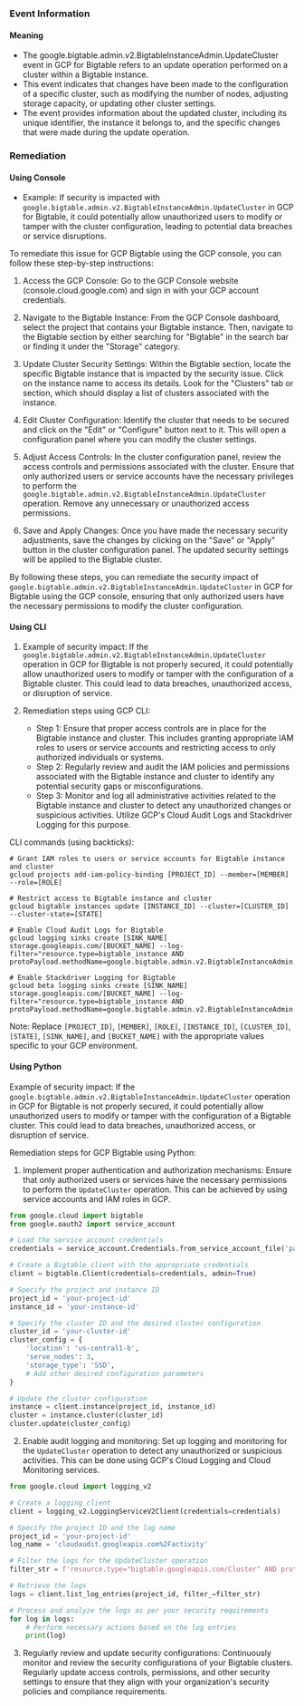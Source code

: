 
### Event Information

#### Meaning

- The google.bigtable.admin.v2.BigtableInstanceAdmin.UpdateCluster event in GCP for Bigtable refers to an update operation performed on a cluster within a Bigtable instance.
- This event indicates that changes have been made to the configuration of a specific cluster, such as modifying the number of nodes, adjusting storage capacity, or updating other cluster settings.
- The event provides information about the updated cluster, including its unique identifier, the instance it belongs to, and the specific changes that were made during the update operation.

### Remediation

#### Using Console

- Example: If security is impacted with `google.bigtable.admin.v2.BigtableInstanceAdmin.UpdateCluster` in GCP for Bigtable, it could potentially allow unauthorized users to modify or tamper with the cluster configuration, leading to potential data breaches or service disruptions.

To remediate this issue for GCP Bigtable using the GCP console, you can follow these step-by-step instructions:

1. Access the GCP Console: Go to the GCP Console website (console.cloud.google.com) and sign in with your GCP account credentials.

2. Navigate to the Bigtable Instance: From the GCP Console dashboard, select the project that contains your Bigtable instance. Then, navigate to the Bigtable section by either searching for "Bigtable" in the search bar or finding it under the "Storage" category.

3. Update Cluster Security Settings: Within the Bigtable section, locate the specific Bigtable instance that is impacted by the security issue. Click on the instance name to access its details. Look for the "Clusters" tab or section, which should display a list of clusters associated with the instance.

4. Edit Cluster Configuration: Identify the cluster that needs to be secured and click on the "Edit" or "Configure" button next to it. This will open a configuration panel where you can modify the cluster settings.

5. Adjust Access Controls: In the cluster configuration panel, review the access controls and permissions associated with the cluster. Ensure that only authorized users or service accounts have the necessary privileges to perform the `google.bigtable.admin.v2.BigtableInstanceAdmin.UpdateCluster` operation. Remove any unnecessary or unauthorized access permissions.

6. Save and Apply Changes: Once you have made the necessary security adjustments, save the changes by clicking on the "Save" or "Apply" button in the cluster configuration panel. The updated security settings will be applied to the Bigtable cluster.

By following these steps, you can remediate the security impact of `google.bigtable.admin.v2.BigtableInstanceAdmin.UpdateCluster` in GCP for Bigtable using the GCP console, ensuring that only authorized users have the necessary permissions to modify the cluster configuration.

#### Using CLI

1. Example of security impact: If the `google.bigtable.admin.v2.BigtableInstanceAdmin.UpdateCluster` operation in GCP for Bigtable is not properly secured, it could potentially allow unauthorized users to modify or tamper with the configuration of a Bigtable cluster. This could lead to data breaches, unauthorized access, or disruption of service.

2. Remediation steps using GCP CLI:
   - Step 1: Ensure that proper access controls are in place for the Bigtable instance and cluster. This includes granting appropriate IAM roles to users or service accounts and restricting access to only authorized individuals or systems.
   - Step 2: Regularly review and audit the IAM policies and permissions associated with the Bigtable instance and cluster to identify any potential security gaps or misconfigurations.
   - Step 3: Monitor and log all administrative activities related to the Bigtable instance and cluster to detect any unauthorized changes or suspicious activities. Utilize GCP's Cloud Audit Logs and Stackdriver Logging for this purpose.

CLI commands (using backticks):
```
# Grant IAM roles to users or service accounts for Bigtable instance and cluster
gcloud projects add-iam-policy-binding [PROJECT_ID] --member=[MEMBER] --role=[ROLE]

# Restrict access to Bigtable instance and cluster
gcloud bigtable instances update [INSTANCE_ID] --cluster=[CLUSTER_ID] --cluster-state=[STATE]

# Enable Cloud Audit Logs for Bigtable
gcloud logging sinks create [SINK_NAME] storage.googleapis.com/[BUCKET_NAME] --log-filter="resource.type=bigtable_instance AND protoPayload.methodName=google.bigtable.admin.v2.BigtableInstanceAdmin.UpdateCluster"

# Enable Stackdriver Logging for Bigtable
gcloud beta logging sinks create [SINK_NAME] storage.googleapis.com/[BUCKET_NAME] --log-filter="resource.type=bigtable_instance AND protoPayload.methodName=google.bigtable.admin.v2.BigtableInstanceAdmin.UpdateCluster"
```
Note: Replace `[PROJECT_ID]`, `[MEMBER]`, `[ROLE]`, `[INSTANCE_ID]`, `[CLUSTER_ID]`, `[STATE]`, `[SINK_NAME]`, and `[BUCKET_NAME]` with the appropriate values specific to your GCP environment.

#### Using Python

Example of security impact: If the `google.bigtable.admin.v2.BigtableInstanceAdmin.UpdateCluster` operation in GCP for Bigtable is not properly secured, it could potentially allow unauthorized users to modify or tamper with the configuration of a Bigtable cluster. This could lead to data breaches, unauthorized access, or disruption of service.

Remediation steps for GCP Bigtable using Python:

1. Implement proper authentication and authorization mechanisms: Ensure that only authorized users or services have the necessary permissions to perform the `UpdateCluster` operation. This can be achieved by using service accounts and IAM roles in GCP.

```python
from google.cloud import bigtable
from google.oauth2 import service_account

# Load the service account credentials
credentials = service_account.Credentials.from_service_account_file('path/to/service_account_key.json')

# Create a Bigtable client with the appropriate credentials
client = bigtable.Client(credentials=credentials, admin=True)

# Specify the project and instance ID
project_id = 'your-project-id'
instance_id = 'your-instance-id'

# Specify the cluster ID and the desired cluster configuration
cluster_id = 'your-cluster-id'
cluster_config = {
    'location': 'us-central1-b',
    'serve_nodes': 3,
    'storage_type': 'SSD',
    # Add other desired configuration parameters
}

# Update the cluster configuration
instance = client.instance(project_id, instance_id)
cluster = instance.cluster(cluster_id)
cluster.update(cluster_config)
```

2. Enable audit logging and monitoring: Set up logging and monitoring for the `UpdateCluster` operation to detect any unauthorized or suspicious activities. This can be done using GCP's Cloud Logging and Cloud Monitoring services.

```python
from google.cloud import logging_v2

# Create a logging client
client = logging_v2.LoggingServiceV2Client(credentials=credentials)

# Specify the project ID and the log name
project_id = 'your-project-id'
log_name = 'cloudaudit.googleapis.com%2Factivity'

# Filter the logs for the UpdateCluster operation
filter_str = f'resource.type="bigtable.googleapis.com/Cluster" AND protoPayload.methodName="google.bigtable.admin.v2.BigtableInstanceAdmin.UpdateCluster"'

# Retrieve the logs
logs = client.list_log_entries(project_id, filter_=filter_str)

# Process and analyze the logs as per your security requirements
for log in logs:
    # Perform necessary actions based on the log entries
    print(log)
```

3. Regularly review and update security configurations: Continuously monitor and review the security configurations of your Bigtable clusters. Regularly update access controls, permissions, and other security settings to ensure that they align with your organization's security policies and compliance requirements.

